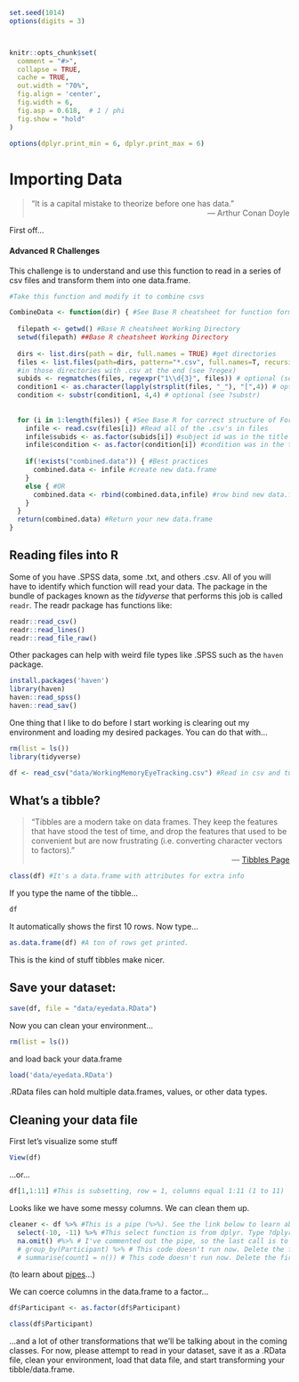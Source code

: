 ```r
set.seed(1014)
options(digits = 3)



knitr::opts_chunk$set(
  comment = "#>",
  collapse = TRUE,
  cache = TRUE,
  out.width = "70%",
  fig.align = 'center',
  fig.width = 6,
  fig.asp = 0.618,  # 1 / phi
  fig.show = "hold"
)

options(dplyr.print_min = 6, dplyr.print_max = 6)
```
# Importing Data

>“It is a capital mistake to theorize before one has data.” 
><div style="text-align: right">
> --- Arthur Conan Doyle </div>

First off...

 <h4>Advanced R Challenges</h4>


This challenge is to understand and use this function to read in a series of csv files and transform them into
one data.frame.

```r
#Take this function and modify it to combine csvs

CombineData <- function(dir) { #See Base R cheatsheet for function format
  
  filepath <- getwd() #Base R cheatsheet Working Directory
  setwd(filepath) ##Base R cheatsheet Working Directory
  
  dirs <- list.dirs(path = dir, full.names = TRUE) #get directories
  files <- list.files(path=dirs, pattern="*.csv", full.names=T, recursive=F) #get files 
  #in those directories with .csv at the end (see ?regex)
  subids <- regmatches(files, regexpr("1\\d{3}", files)) # optional (see ?regmatches, ?regex)
  condition1 <- as.character(lapply(strsplit(files, "_"), "[",4)) # optional (see ?lapply, ?strsplit)
  condition <- substr(condition1, 4,4) # optional (see ?substr)
  
  
  for (i in 1:length(files)) { #See Base R for correct structure of For Loop
    infile <- read.csv(files[i]) #Read all of the .csv's in files
    infile$subids <- as.factor(subids[i]) #subject id was in the title of the .csv
    infile$condition <- as.factor(condition[i]) #condition was in the title of the .csv
    
    if(!exists("combined.data")) { #Best practices
      combined.data <- infile #create new data.frame
    }
    else { #OR
      combined.data <- rbind(combined.data,infile) #row bind new data.frame with infile info
    }
  }
  return(combined.data) #Return your new data.frame
}
```


## Reading files into R {-}

Some of you have .SPSS data, some .txt, and others .csv. All of you will have to identify which function will read your data. The package in the bundle of packages known as the *tidyverse* that performs this job is called <code>readr</code>. The readr package has functions like:

```r
readr::read_csv()
readr::read_lines()
readr::read_file_raw()
```

Other packages can help with weird file types like .SPSS such as the <code>haven</code> package.

```r
install.packages('haven')
library(haven)
haven::read_spss()
haven::read_sav()
```

One thing that I like to do before I start working is clearing out my environment and loading my desired packages. You can do that with...
```r
rm(list = ls())
library(tidyverse)

df <- read_csv("data/WorkingMemoryEyeTracking.csv") #Read in csv and turn into a tibble
```

## What's a tibble?

>"Tibbles are a modern take on data frames. They keep the features that have stood the test of time, and drop the features that used to be convenient but are now frustrating (i.e. converting character vectors to factors)."
><div style="text-align: right">
> --- [Tibbles Page](https://cran.r-project.org/web/packages/tibble/vignettes/tibble.html) </div>

```r
class(df) #It's a data.frame with attributes for extra info
```

If you type the name of the tibble...

```r
df
```

It automatically shows the first 10 rows. Now type...

```r
as.data.frame(df) #A ton of rows get printed.
```
This is the kind of stuff tibbles make nicer.

## Save your dataset:
```r
save(df, file = "data/eyedata.RData")

```

Now you can clean your environment...

```r
rm(list = ls()) 

```

and load back your data.frame

```r
load('data/eyedata.RData')
```

.RData files can hold multiple data.frames, values, or other data types.


## Cleaning your data file 
First let's visualize some stuff
```r
View(df)
```

...or...

```r
df[1,1:11] #This is subsetting, row = 1, columns equal 1:11 (1 to 11)
```


Looks like we have some messy columns. We can clean them up.

```r

cleaner <- df %>% #This is a pipe (%>%). See the link below to learn about pipes
  select(-10, -11) %>% #This select function is from dplyr. Type ?dplyr into the console to learn more
  na.omit() #%>% # I've commented out the pipe, so the last call is to omit NAs. Delete the first # to run the lines below.
  # group_by(Participant) %>% # This code doesn't run now. Delete the first # to run it.
  # summarise(count1 = n()) # This code doesn't run now. Delete the first # to run it.
```
(to learn about [pipes](https://style.tidyverse.org/pipes.html)...)

We can coerce columns in the data.frame to a factor...

```r
df$Participant <- as.factor(df$Participant)

class(df$Participant)
```

...and a lot of other transformations that we'll be talking about in the coming classes. For now, please attempt to read in your dataset, save it as a .RData file, clean your environment, load that data file, and start transforming your tibble/data.frame.
